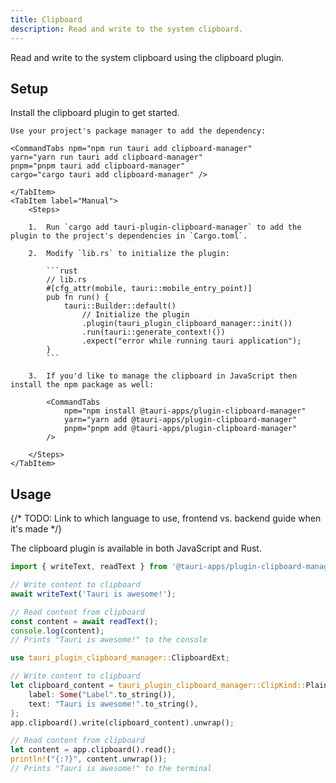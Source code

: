 ```yaml
---
title: Clipboard
description: Read and write to the system clipboard.
---
```



<PluginLinks plugin="clipboard-manager" />

Read and write to the system clipboard using the clipboard plugin.

## Setup

Install the clipboard plugin to get started.

<Tabs>
    <TabItem label="Automatic">

    Use your project's package manager to add the dependency:

    <CommandTabs npm="npm run tauri add clipboard-manager"
    yarn="yarn run tauri add clipboard-manager"
    pnpm="pnpm tauri add clipboard-manager"
    cargo="cargo tauri add clipboard-manager" />

    </TabItem>
    <TabItem label="Manual">
        <Steps>

        1.  Run `cargo add tauri-plugin-clipboard-manager` to add the plugin to the project's dependencies in `Cargo.toml`.

        2.  Modify `lib.rs` to initialize the plugin:

            ```rust
            // lib.rs
            #[cfg_attr(mobile, tauri::mobile_entry_point)]
            pub fn run() {
                tauri::Builder::default()
                    // Initialize the plugin
                    .plugin(tauri_plugin_clipboard_manager::init())
                    .run(tauri::generate_context!())
                    .expect("error while running tauri application");
            }
            ```

        3.  If you'd like to manage the clipboard in JavaScript then install the npm package as well:

            <CommandTabs
                npm="npm install @tauri-apps/plugin-clipboard-manager"
                yarn="yarn add @tauri-apps/plugin-clipboard-manager"
                pnpm="pnpm add @tauri-apps/plugin-clipboard-manager"
            />

        </Steps>
    </TabItem>

</Tabs>

## Usage

{/* TODO: Link to which language to use, frontend vs. backend guide when it's made */}

The clipboard plugin is available in both JavaScript and Rust.

<Tabs>
<TabItem label="JavaScript">

```js
import { writeText, readText } from '@tauri-apps/plugin-clipboard-manager';

// Write content to clipboard
await writeText('Tauri is awesome!');

// Read content from clipboard
const content = await readText();
console.log(content);
// Prints "Tauri is awesome!" to the console
```

</TabItem>
<TabItem label="Rust">

```rust
use tauri_plugin_clipboard_manager::ClipboardExt;

// Write content to clipboard
let clipboard_content = tauri_plugin_clipboard_manager::ClipKind::PlainText {
    label: Some("Label".to_string()),
    text: "Tauri is awesome!".to_string(),
};
app.clipboard().write(clipboard_content).unwrap();

// Read content from clipboard
let content = app.clipboard().read();
println!("{:?}", content.unwrap());
// Prints "Tauri is awesome!" to the terminal


```

</TabItem>
</Tabs>
